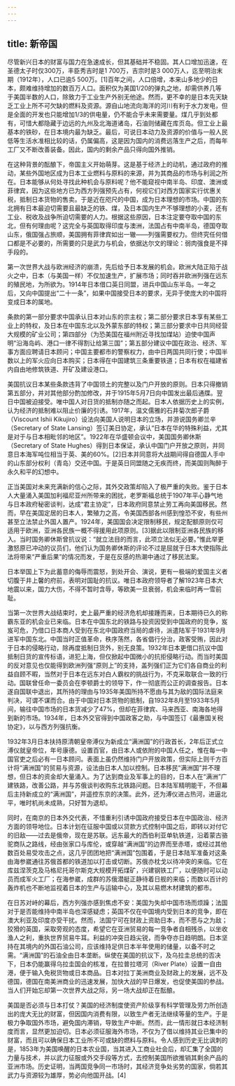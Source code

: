 ```yaml
---
---
---
```

title: 新帝国
---




尽管新兴日本的财富与国力在急速成长，但其基础并不稳固。其人口增加迅速，在圣德太子时仅300万，丰臣秀吉时是1 700万，吉宗时是3 000万人，迄至明治末期（1912年），人口已逾5 500万。[1]百年之间，人口倍增，本来山多地少的日本，颇难维持增加的数百万人口。面积仅为美国1/20的弹丸之地，却需供养几等于美国半数的人口，除致力于工业生产外别无他途。然而，更不幸的是日本先天缺乏工业上所不可欠缺的燃料及资源。源自山地流向海洋的河川有利于水力发电，但是全面的开发也只能增加1/3的供电量，仍不能合乎未来需要量。煤几乎到处都有，可惜大都隐藏于边远的九州及北海道诸岛，石油则储藏在库页岛。但工业上最基本的铁砂，在日本境内最为缺乏。最后，可说日本动力及资源的价值与一般人民低等生活水准相比较的话，仍属偏高，这是因为国内的消费远落生产之后，而每年工厂又不断改善装备。因此，国内的剩余产品只得向国外推销。

在这种背景的酝酿下，帝国主义开始萌芽。这是基于经济上的动机，通过政府的推动，某些外国地区成为日本工业燃料与原料的来源，并为其商品的市场与利润之所在。日本能够从何处寻找此种机会与原料呢？他不能窥视中南半岛、印度、澳洲或菲律宾，因为这些地方已为西方列强预先占有，何视它们对西方国家实行优惠关税，抵制日本货物的售卖。于是近在咫尺的中国，成为日本理想的市场。中国的东北拥有日本最迫切需要且最缺乏的铁、煤，及日本国内生产不够理想的小麦，还有工业、税收及战争所迫切需要的人力。根据这些原因，日本注定要夺取中国的东北，但有何理由呢？这完全与英国取得印度与澳洲，法国占有中南半岛，德国夺取山东，俄国强占旅顺，美国拥有菲律宾如出一辙——列强需要权力。但终究任何借口都是不必要的，所需要的只是武力与机会，依据达尔文的理论：弱肉强食是不择手段的。

第一次世界大战与欧洲经济的崩溃，先后给予日本发展的机会。欧洲大陆正陷于战火之中，日本（与美国一样）不仅加速生产，扩展市场；同时吞并欧洲列强在远东的殖民地，为所欲为。1914年日本借口英日同盟，进兵中国山东半岛。一年之后，又向中国提出“二十一条”，如果中国接受日本的要求，无异于使庞大的中国将变成日本的属地。

条款的第一部分要求中国承认日本对山东的宗主权；第二部分要求日本享有某些工业上的特权，及日本在中国东北以及外蒙东部的特权；第三部分要求中日共同经营大规模的矿业公司；第四部分（为恐美国在福州附近寻找加煤站）迫使中国声明“沿海岛屿、港口一律不得割让给第三国”；第五部分建议中国在政治、经济、军事方面应聘请日本顾问；中国主要都市的警察权力，由中日两国共同行使；中国半数以上的军火应向日本购买；日本得在中国建筑三条重要铁道；日本有权在福建省内自由地修筑铁道、开矿及建设港口。

美国抗议日本某些条款违背了中国领土的完整以及门户开放的原则。日本只得撤销第五部分，并对其他部分酌加修改，并于1915年5月7日向中国发出最后通牒。翌日中国被迫接受。唯中国人对日货的抵制亦随之而起。日本人依据历史上的实例，认为经济的抵制难以阻止价廉的引诱。1917年，温文儒雅的石井菊次郎子爵（Viscount Ishii Kikujiro）设法向美国人说明日本的立场，并游说国务卿兰辛（Secretary of State Lansing）签订美日协定，承认“日本在华的特殊利益，尤其是对于与日本相毗邻的地区”。1922年在华盛顿会议中，美国国务卿休斯（Secretary of State Hughes）得到日本保证，承认中国门户开放之原则，并同意日本海军吨位相当于英、美的60%。[2]日本并同意将大战期间得自德国人手中的山东部分权利（青岛）交还中国。于是英日同盟随之无疾而终，而美国则陶醉于永久和平的幻想中。

正当美国对未来充满新的信心之际，其外交政策却陷入了极严重的失败。鉴于日本人大量涌入美国加利福尼亚州所带来的困扰，老罗斯福总统于1907年平心静气地与日本政府秘密谈判，达成“君主协定”，日本政府同意禁止劳工再向美国移民。然而，早在美国定居的日本人，繁殖力之高，令美国西部各州感到惶恐不安，有些州甚至立法禁止外国人置产。1924年，美国国会决定限制移民，规定配额原则仅可适用于欧洲，亚洲各民族一概不得援用此项原则。[3]据此以限制亚洲各民族的移入。当时国务卿休斯曾抗议说：“就立法目的而言，此项立法似无必要。”惟此举更激怒原已冲动的议员们，他们认为国务卿休斯的评论不过是屈就于日本大使指陈此法将带来“严重后果”的情况而发，于是在反感的热潮中通过了移民法案。

日本举国上下为此蓄意的侮辱而震怒，到处开会、演说，更有一极端的爱国主义者切腹于井上馨的府前，表明对国耻的抗议。唯日本政府领导者了解1923年日本大地震以来，国力大伤，不得不暂时含辱，等欧美一旦衰弱，机会来临时再一雪前耻。

当第一次世界大战结束时，史上最严重的经济危机却接踵而来，日本期待已久的称霸东亚的机会业已来临。日本在中国东北的铁路与投资因受到中国政府的竞争，岌岌可危，乃借口日本商人受到在东北中国政府当局的虐待，派遣陆军于1931年9月进军中国东北。中国当时正值革命，秩序荡然，各省倡行分治，政客受贿，因此对于日本的侵略行动，除再度抵制日货外，别无良策。1932年日本更借口抗议中国抵制日货的宣传标语，进犯上海，但仅掀起中国微小的抗拒侵略行动。而当时美国的反对意见也仅能得到欧洲列强“原则上”的支持，盖列强们正为它们各自商业的利益自顾不暇，当然对于日本在远东对白人霸权的挑战行为，不克采取联合一致的行动。国联曾任命一委员会在李顿爵士的领导下，作一彻底而公正的调查报告。日本遂自国联中退出，其所持的理由与1935年美国所持不愿由与其为敌的国际法庭来判决，可谓不谋而合。由于中国对日本货物的抵制，自1932年8月至1933年5月间，输往中国市场的日本货减少了47%，但却在菲律宾、马来西亚、南海各地得到新的市场。1934年，日本外交官得到中国政客之助，与中国签订《最惠国关税协定》，以与西方列强抗衡。

1932年3月日本扶持原清朝皇帝溥仪为新成立“满洲国”的行政首长，2年后正式立溥仪就皇帝位，年号康德。设置百官，由日本人或依附的中国人任之，惟在每一中国官吏之后必有一日本顾问。表面上虽仍然维持门户开放政策，但实际上则千方百计将“满洲国”的贸易与资源，设法由日本人加以控制。日本移民“满洲国”并不理想，但日本的资金却大量涌入。为了达到商业及军事上的目的，日本人在“满洲”广建铁路，改善公路，并与苏俄谈判收购东北铁路问题。日本陆军精明能干，不但幕后主持新成立的“满洲国”，并遥控东京的决策。此外，还为溥仪进占热河，进逼北平，唯时机尚未成熟，只好暂为退却。

同时，在南京的日本外交代表，不惜重利引诱中国政府接受日本在中国政治、经济方面的领导地位。日本计划在征服中国或以贷款方式控制中国之后，即转以对付它的旧敌——过去是俄帝，现在是苏联。远东最大的西伯利亚单轨铁道，沿着蒙古骆驼商队之路线，经由张家口与库伦，或穿越“满洲国”的边界而至赤塔，或经过其他数百处易受攻击之点，这几乎团团地把“满洲国”包围着，于是日本陆军准备对这条由海参崴通往苏俄首都的铁道加以打击或切断。苏俄亦枕戈以待冲突的来临。它在库兹涅茨克及马格尼托哥尔斯克大规模开拓煤矿，兴建钢铁工厂，以便随时可以动员而成军火工厂；在海参崴，成群的苏俄潜艇正静待着日舰的来临；而数以百计的轰炸机也不断地监视着日本的生产与运输中心，及其以易燃木材建筑的都市。

在日苏对峙的幕后，西方列强亦感到焦虑不安：美国为失却中国市场而烦躁；法国对于是否能维持中南半岛也深感疑虑；英国不仅在中国境内受到日本的竞争，即在澳大利亚及印度亦受干扰。然而，法国宁可在财政上资助日本，而不愿与之为敌；狡猾的英国，采取旁观的态度，希望它在亚洲贸易的每一竞争者自相残杀，以坐收渔人之利，重执世界贸易牛耳。利益的冲突日趋尖锐，而争夺亦日趋明朗。日本坚持在其境内的外国石油公司，应该维持足供日本半年使用的储量，以备不时之需。“满洲国”的石油全由日本垄断。纵使在美国的抗议下，及乌拉圭总统的否决下，日本仍能赢得乌拉圭国会的核准，在拉普拉塔河（River Plate）设置一自由港，便于输入免税货物或日本商品。日本对拉丁美洲商业及财政上的发展，远不及德国，德国在南美洲商业的迅速发展，加快大战的早日爆发，也促使美国的参战。当人们开始忘却第一次世界大战之际，另一场大战却正在酝酿。

美国是否必须与日本打仗？美国的经济制度使资产阶级享有科学管理及劳力所创造出的庞大无比的财富，但因国内消费有限，以致生产者无法继续等量的生产。于是极力争取国外市场，避免国内滞销，导致生产中断。然而，此一情形就日本经济制度而言，显然更加迫切。日本必须征服海外市场，不仅为了借以维持其业已集中的财富，而且可以确保日本工业所不可或缺的燃料与原料。令人感到历史无比讽刺的是，1853年为美国唤醒的日本农业国，当其进入工商业社会后，却汇集了全国的力量与技术，并以武力征服或外交手段等方式，去控制美国所欲推销其剩余产品的亚洲市场。历史证明，当两国竞争同一市场时，其经济竞争处劣势的国家，倘若其武力与资源较为雄厚，势必向他国开战。[4]